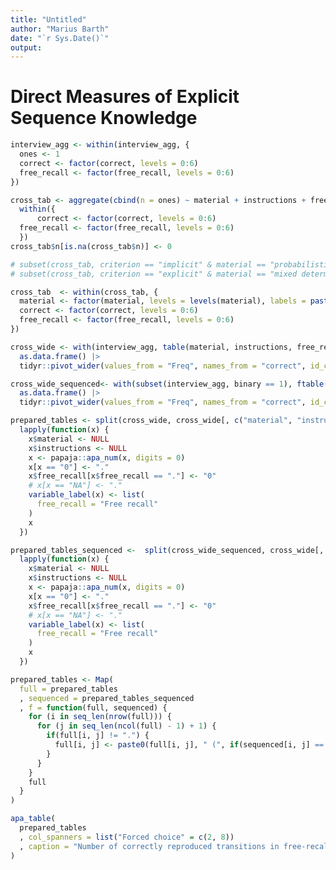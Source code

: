 ```yaml
---
title: "Untitled"
author: "Marius Barth"
date: "`r Sys.Date()`"
output: 
---
```



# Direct Measures of Explicit Sequence Knowledge {#appendix-direct-measures}

```r
interview_agg <- within(interview_agg, {
  ones <- 1
  correct <- factor(correct, levels = 0:6)
  free_recall <- factor(free_recall, levels = 0:6)
})

cross_tab <- aggregate(cbind(n = ones) ~ material + instructions + free_recall + correct + binary, data = interview_agg, FUN = sum, drop = FALSE) |>
  within({
      correct <- factor(correct, levels = 0:6)
  free_recall <- factor(free_recall, levels = 0:6)
  })
cross_tab$n[is.na(cross_tab$n)] <- 0

# subset(cross_tab, criterion == "implicit" & material == "probabilistic" & instructions == "sequence concealed")
# subset(cross_tab, criterion == "explicit" & material == "mixed deterministic" & instructions == "sequence revealed")

cross_tab  <- within(cross_tab, {
  material <- factor(material, levels = levels(material), labels = paste0(levels(material), " materials"))
  correct <- factor(correct, levels = 0:6)
  free_recall <- factor(free_recall, levels = 0:6)
})

cross_wide <- with(interview_agg, table(material, instructions, free_recall, correct)) |> 
  as.data.frame() |>
  tidyr::pivot_wider(values_from = "Freq", names_from = "correct", id_cols = material:free_recall)

cross_wide_sequenced<- with(subset(interview_agg, binary == 1), ftable(material, instructions, free_recall, correct)) |> 
  as.data.frame() |>
  tidyr::pivot_wider(values_from = "Freq", names_from = "correct", id_cols = material:free_recall)

prepared_tables <- split(cross_wide, cross_wide[, c("material", "instructions")], sep = ", ") |>
  lapply(function(x) {
    x$material <- NULL
    x$instructions <- NULL
    x <- papaja::apa_num(x, digits = 0)
    x[x == "0"] <- "."
    x$free_recall[x$free_recall == "."] <- "0"
    # x[x == "NA"] <- "."
    variable_label(x) <- list(
      free_recall = "Free recall"
    )
    x
  })

prepared_tables_sequenced <-  split(cross_wide_sequenced, cross_wide[, c("material", "instructions")], sep = ", ") |>
  lapply(function(x) {
    x$material <- NULL
    x$instructions <- NULL
    x <- papaja::apa_num(x, digits = 0)
    x[x == "0"] <- "."
    x$free_recall[x$free_recall == "."] <- "0"
    # x[x == "NA"] <- "."
    variable_label(x) <- list(
      free_recall = "Free recall"
    )
    x
  })

prepared_tables <- Map(
  full = prepared_tables
  , sequenced = prepared_tables_sequenced
  , f = function(full, sequenced) {
    for (i in seq_len(nrow(full))) {
      for (j in seq_len(ncol(full) - 1) + 1) {
        if(full[i, j] != ".") {
          full[i, j] <- paste0(full[i, j], " (", if(sequenced[i, j] == ".") "0" else sequenced[i, j], ")")
        }
      }
    }
    full
  }
)

apa_table(
  prepared_tables
  , col_spanners = list("Forced choice" = c(2, 8))
  , caption = "Number of correctly reproduced transitions in free-recall and forced-choice tests. Numbers for only those participants who indicated that they were in a sequenced condition are given in parentheses."
)

```

